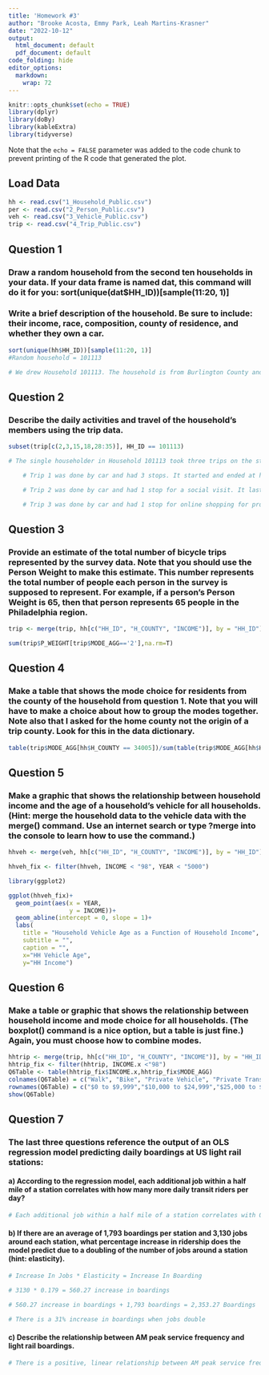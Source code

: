 ```yaml
---
title: 'Homework #3'
author: "Brooke Acosta, Emmy Park, Leah Martins-Krasner"
date: "2022-10-12"
output:
  html_document: default
  pdf_document: default
code_folding: hide
editor_options:
  markdown:
    wrap: 72
---
```


```r
knitr::opts_chunk$set(echo = TRUE)
library(dplyr)
library(doBy)
library(kableExtra)
library(tidyverse)
```

Note that the `echo = FALSE` parameter was added to the code chunk to prevent printing of the R code that generated the plot.

## Load Data
```r
hh <- read.csv("1_Household_Public.csv")
per <- read.csv("2_Person_Public.csv")
veh <- read.csv("3_Vehicle_Public.csv")
trip <- read.csv("4_Trip_Public.csv")
```

## Question 1
### Draw a random household from the second ten households in your data. If your data frame is named dat, this command will do it for you: sort(unique(dat$HH_ID))[sample(11:20, 1)]
### Write a brief description of the household. Be sure to include: their income, race, composition, county of residence, and whether they own a car.

```r
sort(unique(hh$HH_ID))[sample(11:20, 1)]
#Random household = 101113

# We drew Household 101113. The household is from Burlington County and is made up of one 55 to 64 year old male living in a single family, detached house. Their race was collected with the Pilot Record and is labelled as Non-Hispanic. They make between $75,000 and $99,000.  They own 1 car and 1 bike. 
```

## Question 2
### Describe the daily activities and travel of the household’s members using the trip data.
```r
subset(trip[c(2,3,15,18,28:35)], HH_ID == 101113)

# The single householder in Household 101113 took three trips on the study day: 

    # Trip 1 was done by car and had 3 stops. It started and ended at home with stops for a social visit and recreation (watch/observe movies, concert, sports         event, etc).  

    # Trip 2 was done by car and had 1 stop for a social visit. It lasted 1 hr 30 mins.  

    # Trip 3 was done by car and had 1 stop for online shopping for products, services, or goods.  
```

## Question 3
### Provide an estimate of the total number of bicycle trips represented by the survey data. Note that you should use the Person Weight to make this estimate. This number represents the total number of people each person in the survey is supposed to represent. For example, if a person’s Person Weight is 65, then that person represents 65 people in the Philadelphia region.

```r

trip <- merge(trip, hh[c("HH_ID", "H_COUNTY", "INCOME")], by = "HH_ID")

sum(trip$P_WEIGHT[trip$MODE_AGG=='2'],na.rm=T)
```

## Question 4 
### Make a table that shows the mode choice for residents from the county of the household from question 1. Note that you will have to make a choice about how to group the modes together. Note also that I asked for the home county not the origin of a trip county. Look for this in the data dictionary. 
```r
table(trip$MODE_AGG[hh$H_COUNTY == 34005])/sum(table(trip$MODE_AGG[hh$H_COUNTY == 34005]))*100

```

## Question 5 
### Make a graphic that shows the relationship between household income and the age of a household’s vehicle for all households. (Hint: merge the household data to the vehicle data with the merge() command. Use an internet search or type ?merge into the console to learn how to use the command.)

```r

hhveh <- merge(veh, hh[c("HH_ID", "H_COUNTY", "INCOME")], by = "HH_ID")

hhveh_fix <- filter(hhveh, INCOME < "98", YEAR < "5000")

library(ggplot2)

ggplot(hhveh_fix)+
  geom_point(aes(x = YEAR, 
                 y = INCOME))+
  geom_abline(intercept = 0, slope = 1)+
  labs(
    title = "Household Vehicle Age as a Function of Household Income",
    subtitle = "",
    caption = "",
    x="HH Vehicle Age", 
    y="HH Income")

```

## Question 6 
### Make a table or graphic that shows the relationship between household income and mode choice for all households. (The boxplot() command is a nice option, but a table is just fine.) Again, you must choose how to combine modes.

```r

hhtrip <- merge(trip, hh[c("HH_ID", "H_COUNTY", "INCOME")], by = "HH_ID")
hhtrip_fix <- filter(hhtrip, INCOME.x <"98")
Q6Table <- table(hhtrip_fix$INCOME.x,hhtrip_fix$MODE_AGG)
colnames(Q6Table) = c("Walk", "Bike", "Private Vehicle", "Private Transit", "Public Transit", "School Bus", "Other")
rownames(Q6Table) = c("$0 to $9,999","$10,000 to $24,999","$25,000 to $34,999", "$35,000 to $49,999", "$50,000 to $74,999","$75,000 to $99,999","$100,000 to $149,999","$150,000 to $199,999 ","$200,000 to $249,999","$250,000 or more") 
show(Q6Table)
```

## Question 7 
### The last three questions reference the output of an OLS regression model predicting daily boardings at US light rail stations:
#### a) According to the regression model, each additional job within a half mile of a station correlates with how many more daily transit riders per day?	

```r
# Each additional job within a half mile of a station correlates with 0.179 increase in daily transit riders.
```

#### b) If there are an average of 1,793 boardings per station and 3,130 jobs around each station, what percentage increase in ridership does the model predict due to a doubling of the number of jobs around a station (hint: elasticity).

```r
# Increase In Jobs * Elasticity = Increase In Boarding 

# 3130 * 0.179 = 560.27 increase in boardings 

# 560.27 increase in boardings + 1,793 boardings = 2,353.27 Boardings 

# There is a 31% increase in boardings when jobs double 
```

#### c) Describe the relationship between AM peak service frequency and light rail boardings.

```r
# There is a positive, linear relationship between AM peak service frequency and light rail boardings. For every increase in AM peak service frequency, boardings increase by 105.82.  The standard error is 9.887, so this increase in boarders could range from 95.33 to 115.71. 
```

